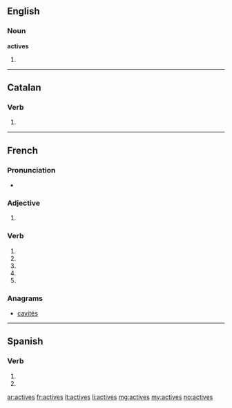 ==English==

===Noun===
'''actives'''

# {{plural of|[[active]]}}

----

==Catalan==

===Verb===
{{infl form|ca|verb}}

# {{ca-verb form of|p=2|n=sg|t=pres|m=ind|activar}}

----

==French==

===Pronunciation===
* {{IPA|/ak.tiv/|lang=fr}}

===Adjective===
{{fr-adj-form}}

# {{feminine plural of|actif|lang=fr}}

===Verb===
{{fr-verb-form}}

# {{conjugation of|activer||1|s|pres|ind|lang=fr}}
# {{conjugation of|activer||3|s|pres|ind|lang=fr}}
# {{conjugation of|activer||1|s|pres|sub|lang=fr}}
# {{conjugation of|activer||1|s|pres|sub|lang=fr}}
# {{conjugation of|activer||2|s|imp|lang=fr}}

===Anagrams===
* [[cavités#French|cavités]]

----

==Spanish==

===Verb===
{{es-verb-form|activar}}

# {{es-verb form of|ending=ar|mood=imperative|sense=negative|pers=2|formal=no|number=singular|[[activar]]}}
# {{es-verb form of|ending=ar|mood=subjunctive|tense=present|pers=2|formal=no|number=singular|[[activar]]}}

[[ar:actives]]
[[fr:actives]]
[[it:actives]]
[[li:actives]]
[[mg:actives]]
[[my:actives]]
[[no:actives]]